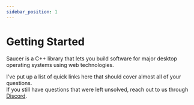 ```yaml
---
sidebar_position: 1
---
```



# Getting Started

Saucer is a C++ library that lets you build software for major desktop operating systems using web technologies.

I've put up a list of quick links here that should cover almost all of your questions.  
If you still have questions that were left unsolved, reach out to us through [Discord](https://discord.gg/ndhmQE4225).

<br />

<DocCardList />
